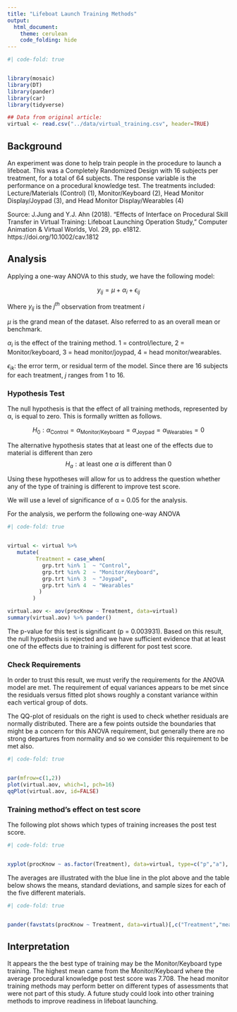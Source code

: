```yaml
---
title: "Lifeboat Launch Training Methods"
output: 
  html_document:
    theme: cerulean
    code_folding: hide
---
```


```r
#| code-fold: true


library(mosaic)
library(DT)
library(pander)
library(car)
library(tidyverse)

## Data from original article:
virtual <- read.csv("../data/virtual_training.csv", header=TRUE) 

```

## Background

An experiment was done to help train people in the procedure to launch a lifeboat. This was a Completely Randomized Design with 16 subjects per treatment, for a total of 64 subjects. The response variable is the performance on a procedural knowledge test. The treatments included: Lecture/Materials (Control) (1), Monitor/Keyboard (2), Head Monitor Display/Joypad (3), and Head Monitor Display/Wearables (4)

Source: J.Jung and Y.J. Ahn (2018). "Effects of Interface on Procedural Skill Transfer in Virtual Training: Lifeboat Launching Operation Study," Computer Animation & Virtual Worlds, Vol. 29, pp. e1812. https://doi.org/10.1002/cav.1812

<!-- ## The Data -->

<!-- ```{r, out.width=300} -->

<!-- #Show the full width of the "Wide" version of the late data: -->

<!-- pander(virtual, split.tables = Inf) -->

<!-- ``` -->

## Analysis

Applying a one-way ANOVA to this study, we have the following model:

$$
y_{ij} = \mu + \alpha_i + \epsilon_{ij}
$$

Where $y_{ij}$ is the $j^{th}$ observation from treatment $i$

$\mu$ is the grand mean of the dataset. Also referred to as an overall mean or benchmark.

$\alpha_i$ is the effect of the training method. 1 = control/lecture, 2 = Monitor/keyboard, 3 = head monitor/joypad, 4 = head monitor/wearables.

$\epsilon_{ik}$: the error term, or residual term of the model. Since there are 16 subjects for each treatment, $j$ ranges from 1 to 16.

### Hypothesis Test

The null hypothesis is that the effect of all training methods, represented by α, is equal to zero. This is formally written as follows.

$$ H_0:\alpha_\text{Control} = \alpha_\text{Monitor/Keyboard} = \alpha_\text{Joypad} = \alpha_\text{Wearables} = 0 $$

The alternative hypothesis states that at least one of the effects due to material is different than zero $$ H_a: \text{at least one } \alpha \text{ is different than 0} $$

Using these hypotheses will allow for us to address the question whether any of the type of training is different to improve test score.

We will use a level of significance of α = 0.05 for the analysis.

For the analysis, we perform the following one-way ANOVA

```r
#| code-fold: true


virtual <- virtual %>% 
   mutate(
         Treatment = case_when(
           grp.trt %in% 1  ~ "Control",
           grp.trt %in% 2  ~ "Monitor/Keyboard",
           grp.trt %in% 3  ~ "Joypad",
           grp.trt %in% 4  ~ "Wearables"
          )
        )

virtual.aov <- aov(procKnow ~ Treatment, data=virtual)
summary(virtual.aov) %>% pander()
```

The p-value for this test is significant (p = 0.003931). Based on this result, the null hypothesis is rejected and we have sufficient evidence that at least one of the effects due to training is different for post test score.

### Check Requirements

In order to trust this result, we must verify the requirements for the ANOVA model are met. The requirement of equal variances appears to be met since the residuals versus fitted plot shows roughly a constant variance within each vertical group of dots.

The QQ-plot of residuals on the right is used to check whether residuals are normally distributed. There are a few points outside the boundaries that might be a concern for this ANOVA requirement, but generally there are no strong departures from normality and so we consider this requirement to be met also.

```r
#| code-fold: true


par(mfrow=c(1,2))
plot(virtual.aov, which=1, pch=16)
qqPlot(virtual.aov, id=FALSE)
```

### Training method's effect on test score

The following plot shows which types of training increases the post test score.

```r
#| code-fold: true


xyplot(procKnow ~ as.factor(Treatment), data=virtual, type=c("p","a"), main="Score based on Type of Training", xlab ="Treatment", ylab = "Test Score")
```

The averages are illustrated with the blue line in the plot above and the table below shows the means, standard deviations, and sample sizes for each of the five different materials.

```r
#| code-fold: true


pander(favstats(procKnow ~ Treatment, data=virtual)[,c("Treatment","mean","sd","n")])
```

## Interpretation

It appears the the best type of training may be the Monitor/Keyboard type training. The highest mean came from the Monitor/Keyboard where the average procedural knowledge post test score was 7.708. The head monitor training methods may perform better on different types of assessments that were not part of this study. A future study could look into other training methods to improve readiness in lifeboat launching.
